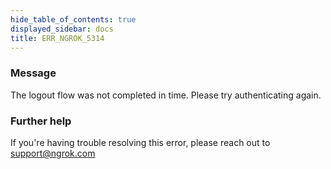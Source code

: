```yaml
---
hide_table_of_contents: true
displayed_sidebar: docs
title: ERR_NGROK_5314
---
```




### Message

The logout flow was not completed in time. Please try authenticating again.

<ErrorDetails error="err_ngrok_5314" />

### Further help

If you're having trouble resolving this error, please reach out to [support@ngrok.com](mailto:support@ngrok.com?subject=Help%20with%20ERR_NGROK_5314)
